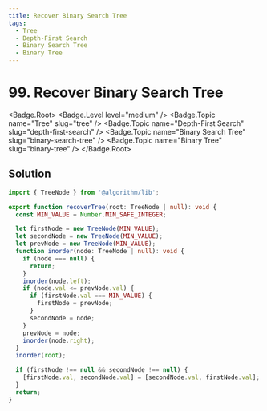 ```yaml
---
title: Recover Binary Search Tree
tags:
  - Tree
  - Depth-First Search
  - Binary Search Tree
  - Binary Tree
---
```


# 99. Recover Binary Search Tree

<Badge.Root>
  <Badge.Level level="medium" />
  <Badge.Topic name="Tree" slug="tree" />
  <Badge.Topic name="Depth-First Search" slug="depth-first-search" />
  <Badge.Topic name="Binary Search Tree" slug="binary-search-tree" />
  <Badge.Topic name="Binary Tree" slug="binary-tree" />
</Badge.Root>

## Solution

```typescript filename="solution.ts" copy
import { TreeNode } from '@algorithm/lib';

export function recoverTree(root: TreeNode | null): void {
  const MIN_VALUE = Number.MIN_SAFE_INTEGER;

  let firstNode = new TreeNode(MIN_VALUE);
  let secondNode = new TreeNode(MIN_VALUE);
  let prevNode = new TreeNode(MIN_VALUE);
  function inorder(node: TreeNode | null): void {
    if (node === null) {
      return;
    }
    inorder(node.left);
    if (node.val <= prevNode.val) {
      if (firstNode.val === MIN_VALUE) {
        firstNode = prevNode;
      }
      secondNode = node;
    }
    prevNode = node;
    inorder(node.right);
  }
  inorder(root);

  if (firstNode !== null && secondNode !== null) {
    [firstNode.val, secondNode.val] = [secondNode.val, firstNode.val];
  }
  return;
}
```

<ProblemLink
  codingSite="leetcode"
  href="https://leetcode.com/problems/recover-binary-search-tree"
  title="Recover Binary Search Tree"
/>
